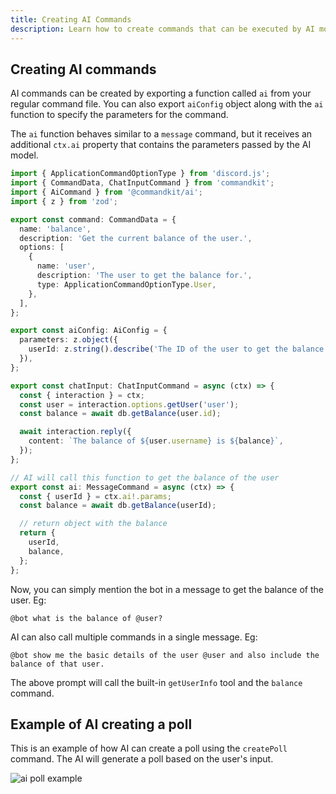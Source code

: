 ```yaml
---
title: Creating AI Commands
description: Learn how to create commands that can be executed by AI models.
---
```


## Creating AI commands

AI commands can be created by exporting a function called `ai` from your regular command file. You can also export `aiConfig` object along with the `ai` function to specify the parameters for the command.

The `ai` function behaves similar to a `message` command, but it receives an additional `ctx.ai` property that contains the parameters passed by the AI model.

```typescript title="src/app/commands/balance.ts"
import { ApplicationCommandOptionType } from 'discord.js';
import { CommandData, ChatInputCommand } from 'commandkit';
import { AiCommand } from '@commandkit/ai';
import { z } from 'zod';

export const command: CommandData = {
  name: 'balance',
  description: 'Get the current balance of the user.',
  options: [
    {
      name: 'user',
      description: 'The user to get the balance for.',
      type: ApplicationCommandOptionType.User,
    },
  ],
};

export const aiConfig: AiConfig = {
  parameters: z.object({
    userId: z.string().describe('The ID of the user to get the balance of'),
  }),
};

export const chatInput: ChatInputCommand = async (ctx) => {
  const { interaction } = ctx;
  const user = interaction.options.getUser('user');
  const balance = await db.getBalance(user.id);

  await interaction.reply({
    content: `The balance of ${user.username} is ${balance}`,
  });
};

// AI will call this function to get the balance of the user
export const ai: MessageCommand = async (ctx) => {
  const { userId } = ctx.ai!.params;
  const balance = await db.getBalance(userId);

  // return object with the balance
  return {
    userId,
    balance,
  };
};
```

Now, you can simply mention the bot in a message to get the balance of the user. Eg:

```text
@bot what is the balance of @user?
```

AI can also call multiple commands in a single message. Eg:

```text
@bot show me the basic details of the user @user and also include the balance of that user.
```

The above prompt will call the built-in `getUserInfo` tool and the `balance` command.

## Example of AI creating a poll

This is an example of how AI can create a poll using the `createPoll` command. The AI will generate a poll based on the user's input.

![ai poll example](/img/ai-poll-example.png)
